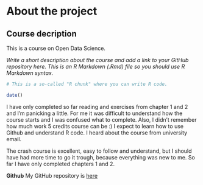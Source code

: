 # About the project


## Course decription

This is a course on Open Data Science.

*Write a short description about the course and add a link to your GitHub repository here. This is an R Markdown (.Rmd) file so you should use R Markdown syntax.*


```r
# This is a so-called "R chunk" where you can write R code.

date()

```

I have only completed so far reading and exercises from chapter 1 and 2 and I'm panicking a little. For me it was difficult to understand how the course starts and I was confused what to complete. Also, I didn't remember how much work 5 credits course can be :) I expect to learn how to use Github and understand R code. I heard about the course from university email. 

The crash course is excellent, easy to follow and understand, but I should have had more time to go it trough, because everything was new to me. So far I have only completed chapters 1 and 2. 


**Github** My GitHub repository is [here](https://github.com/minmaunu/IODS-project)
